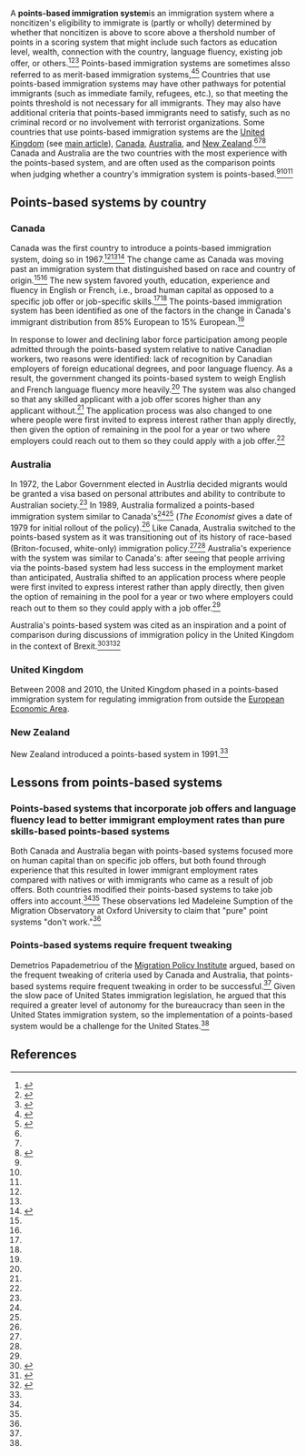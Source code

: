 A '''points-based immigration system'''is an immigration system where a noncitizen's eligibility to immigrate is (partly or wholly) determined by whether that noncitizen is above to score above a thershold number of points in a scoring system that might include such factors as education level, wealth, connection with the country, language fluency, existing job offer, or others.<ref name=bbc>{{cite web|url = http://www.bbc.com/news/uk-politics-29594642|title = Immigration points-based systems compared|last = Donald|first = Adam|date = June 1, 2016|accesssdate = November 24, 2017|publisher = [[BBC]]}}</ref><ref name=economist>{{cite web|url = https://www.economist.com/news/international/21701753-countries-invented-points-based-immigration-systems-have-concluded-they-do-not|title = What’s the point? The countries that invented points-based immigration systems have concluded they do not work|date = July 7, 2016|accessdate = November 24, 2017|publisher = ''[[The Economist]]''}}</ref><ref>{{cite web|url = http://workpermit.com/news/points-based-immigration-systems-around-world-20080306|title = Points based immigration systems around the world|date = March 6, 2008|accessdate = November 24, 2017|publisher = workpermit.com}}</ref> Points-based immigration systems are sometimes alsso referred to as merit-based immigration systems,<ref name=fairus>{{cite web|url = https://fairus.org/issue/legal-immigration/merit-based-immigration-systems|title = Merit-Based Immigration Systems|date = March 1, 2017|accessdate = November 24, 2017|publisher = [[Federation for American Immigration Reform]]}}</ref><ref>{{cite web|url = https://www.csmonitor.com/USA/Politics/2017/0302/How-would-merit-based-systems-change-US-immigration|title = How would 'merit-based' systems change US immigration? Points-based immigration systems are in place in most wealthy countries. But if they function smoothly, it's because of bureaucrats.|last = Iconangelo|first = David|date = March 2, 2017|accessdate = November 24, 2017|publisher = ''[[Christian Science Monitor]]''}}</ref> Countries that use points-based immigration systems may have other pathways for potential immigrants (such as immediate family, refugees, etc.), so that meeting the points threshold is not necessary for all immigrants. They may also have additional criteria that points-based immigrants need to satisfy, such as no criminal record or no involvement with terrorist organizations. Some countries that use points-based immigration systems are the [[United Kingdom]] (see [[points-based immigration system (United Kingdom)|main article]]), [[Canada]], [[Australia]], and [[New Zealand]].<ref name=workpermit/><ref name=economist/><ref name=loc>{{cite web|url = https://www.loc.gov/law/help/points-based-immigration/index.php|title = Points-Based Immigration Systems|publisher = [[Library of Congress]]|accessdate = November 24, 2017}}</ref> Canada and Australia are the two countries with the most experience with the points-based system, and are often used as the comparison points when judging whether a country's immigration system is points-based.<ref name=csmonitor/><ref name=economist/><ref name=centreforum/>{{rp|17}}

== Points-based systems by country ==

=== Canada ===

Canada was the first country to introduce a points-based immigration system, doing so in 1967.<ref name=economist/><ref name=bbc/><ref name=centreforum>{{cite web|url = http://www.centreforum.org/assets/pubs/points-based-system.pdf|title = Britain's points based migration system|last = Murray|first = Alasdair|publisher = Centre Forum|date = January 1, 2011|accessdate = November 24, 2017}}</ref>{{rp|19}} The change came as Canada was moving past an immigration system that distinguished based on race and country of origin.<ref name=economist/><ref name=centreforum/> The new system favored youth, education, experience and fluency in English or French, i.e., broad human capital as opposed to a specific job offer or job-specific skills.<ref name=economist/><ref name=centreforum/> The points-based immigration system has been identified as one of the factors in the change in Canada's immigrant distribution from 85% European to 15% European.<ref name=centreforum/>{{rp|20}}

In response to lower and declining labor force participation among people admitted through the points-based system relative to native Canadian workers, two reasons were identified: lack of recognition by Canadian employers of foreign educational degrees, and poor language fluency. As a result, the government changed its points-based system to weigh English and French language fluency more heavily.<ref name=centreforum/> The system was also changed so that any skilled applicant with a job offer scores higher than any applicant without.<ref name=economist/> The application process was also changed to one where people were first invited to express interest rather than apply directly, then given the option of remaining in the pool for a year or two where employers could reach out to them so they could apply with a job offer.<ref name=economist/>

=== Australia ===

In 1972, the Labor Government elected in Austrlia decided migrants would be granted a visa based on personal attributes and ability to contribute to Australian society.<ref name=bbc/> In 1989, Australia formalized a points-based immigration system similar to Canada's<ref name=bbc/><ref name=centreforum/> (''The Economist'' gives a date of 1979 for initial rollout of the policy).<ref name=economist/> Like Canada, Australia switched to the points-based system as it was transitioning out of its history of race-based (Briton-focused, white-only) immigration policy.<ref name=economist/><ref name=centreforum/>{{rp|16}} Australia's experience with the system was similar to Canada's: after seeing that people arriving via the points-based system had less success in the employment market than anticipated, Australia shifted to an application process where people were first invited to express interest rather than apply directly, then given the option of remaining in the pool for a year or two where employers could reach out to them so they could apply with a job offer.<ref name=economist/>

Australia's points-based system was cited as an inspiration and a point of comparison during discussions of immigration policy in the United Kingdom in the context of Brexit.<ref>{{cite web|url = http://theconversation.com/explainer-what-is-australias-points-system-for-immigration-26065|title = Explainer: what is Australia’s ‘points system’ for immigration?|date = June 22, 2016|accessdate = November 24, 2017|publisher = ''The Conversation''}}</ref><ref>{{cite web|url = https://www.ft.com/content/c1b8471c-296b-11e6-8ba3-cdd781d02d89|title = Australia’s points system is more liberal than you think. Such a scheme in the UK would not have the effect that Brexiters expect|last = McTernan|first = John|date = June 3, 2016|accessdate = November 24, 2017}}</ref><ref>{{Cite web|url = https://www.ft.com/content/04c7142e-27e2-11e6-8ba3-cdd781d02d89|title = How Australia’s points-based immigration system works. Strong public support for controlled programme to fill skills shortages|date = June 1, 2016|accessdate = Smith|first = Jamie|accessdate = November 24, 2017}}</ref>

=== United Kingdom ===

{{further|Points-based immigration system (United Kingdom)}}

Between 2008 and 2010, the United Kingdom phased in a points-based immigration system for regulating immigration from outside the [[European Economic Area]].

=== New Zealand ===

New Zealand introduced a points-based system in 1991.<ref name=economist/>

== Lessons from points-based systems ==

=== Points-based systems that incorporate job offers and language fluency lead to better immigrant employment rates than pure skills-based points-based systems ===

Both Canada and Australia began with points-based systems focused more on human capital than on specific job offers, but both found through experience that this resulted in lower immigrant employment rates compared with natives or with immigrants who came as a result of job offers. Both countries modified their points-based systems to take job offers into account.<ref name=economist/><ref name=centreforum/>{{rp|19-20}} These observations led Madeleine Sumption of the Migration Observatory at Oxford University to claim that "pure" point systems "don't work."<ref name=economist/>

=== Points-based systems require frequent tweaking ===

Demetrios Papademetriou of the [[Migration Policy Institute]] argued, based on the frequent tweaking of criteria used by Canada and Australia, that points-based systems require frequent tweaking in order to be successful.<ref name=csmonitor/> Given the slow pace of United States immigration legislation, he argued that this required a greater level of autonomy for the bureaucracy than seen in the United States immigration system, so the implementation of a points-based system would be a challenge for the United States.<ref name=csmonitor/>

== References ==

{{reflist|30em}}
